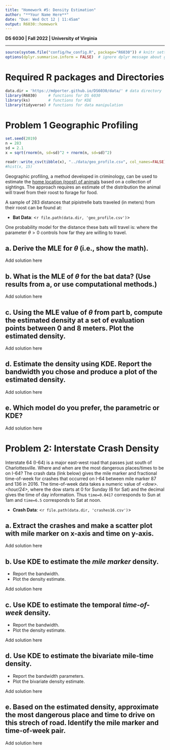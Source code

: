 ```yaml
---
title: "Homework #5: Density Estimation" 
author: "**Your Name Here**"
date: "Due: Wed Oct 12 | 11:45am"
output: R6030::homework
---
```


**DS 6030 | Fall 2022 | University of Virginia **

*******************************************
```r
source(system.file("config/hw_config.R", package="R6030")) # knitr settings
options(dplyr.summarise.inform = FALSE)  # ignore dplyr message about grouping
```

# Required R packages and Directories

::: {.solution}
```r
data.dir = 'https://mdporter.github.io/DS6030/data/' # data directory
library(R6030)     # functions for DS 6030
library(ks)        # functions for KDE
library(tidyverse) # functions for data manipulation   
```
:::



# Problem 1 Geographic Profiling

```r
set.seed(2019)
n = 283
sd = 2.1
x = sqrt(rnorm(n, sd=sd)^2 + rnorm(n, sd=sd)^2)

readr::write_csv(tibble(x), "../data/geo_profile.csv", col_names=FALSE)
#hist(x, 15)
```

Geographic profiling, a method developed in criminology, can be used to estimate the [home location (roost) of animals](https://www.sciencedirect.com/science/article/pii/S0022519305004157) based on a collection of sightings. The approach requires an estimate of the distribution the animal will travel from their roost to forage for food. 

A sample of $283$ distances that pipistrelle bats traveled (in meters) from their roost can be found at: 

- **Bat Data**: <`r file.path(data.dir, 'geo_profile.csv')`>

One probability model for the distance these bats will travel is:
\begin{align*}
f(x; \theta) = \frac{x}{\theta} \exp \left( - \frac{x^2}{2 \theta} \right)
\end{align*}
where the parameter $\theta > 0$ controls how far they are willing to travel. 


## a. Derive the MLE for $\theta$ (i.e., show the math). 

::: {.solution}
Add solution here
:::


## b. What is the MLE of $\theta$ for the bat data? (Use results from a, or use computational methods.) 

::: {.solution}
Add solution here
:::

## c. Using the MLE value of $\theta$ from part b, compute the estimated density at a set of evaluation points between 0 and 8 meters. Plot the estimated density.

::: {.solution}
Add solution here
:::

## d. Estimate the density using KDE. Report the bandwidth you chose and produce a plot of the estimated density. 


::: {.solution}
Add solution here
:::




## e. Which model do you prefer, the parametric or KDE? 

::: {.solution}
Add solution here
:::




# Problem 2: Interstate Crash Density

Interstate 64 (I-64) is a major east-west road that passes just south of Charlottesville. Where and when are the most dangerous places/times to be on I-64? The crash data (link below) gives the mile marker and fractional time-of-week for crashes that occurred on I-64 between mile marker 87 and 136 in 2016. The time-of-week data takes a numeric value of *\<dow\>.\<hour/24\>*, where the dow starts at 0 for Sunday (6 for Sat) and the decimal gives the time of day information. Thus `time=0.0417` corresponds to Sun at 1am and `time=6.5` corresponds to Sat at noon. 

- **Crash Data**: <`r file.path(data.dir, 'crashes16.csv')`>


## a. Extract the crashes and make a scatter plot with mile marker on x-axis and time on y-axis. 

::: {.solution}
Add solution here
:::


## b. Use KDE to estimate the *mile marker* density. 

- Report the bandwidth. 
- Plot the density estimate.

::: {.solution}
Add solution here
:::


## c. Use KDE to estimate the temporal *time-of-week* density. 

- Report the bandwidth. 
- Plot the density estimate. 

::: {.solution}
Add solution here
:::


## d. Use KDE to estimate the bivariate mile-time density. 

- Report the bandwidth parameters.
- Plot the bivariate density estimate. 

::: {.solution}
Add solution here
:::


## e. Based on the estimated density, approximate the most dangerous place and time to drive on this strech of road. Identify the mile marker and time-of-week pair. 

::: {.solution}
Add solution here
:::
		